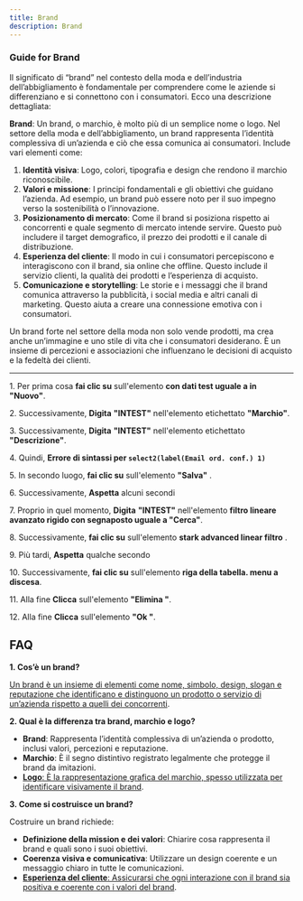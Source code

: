 ```yaml
---
title: Brand
description: Brand
---
```


### Guide for Brand

Il significato di “brand” nel contesto della moda e dell’industria dell’abbigliamento è fondamentale per comprendere come le aziende si differenziano e si connettono con i consumatori. Ecco una descrizione dettagliata:

**Brand**: Un brand, o marchio, è molto più di un semplice nome o logo. Nel settore della moda e dell’abbigliamento, un brand rappresenta l’identità complessiva di un’azienda e ciò che essa comunica ai consumatori. Include vari elementi come:

1. **Identità visiva**: Logo, colori, tipografia e design che rendono il marchio riconoscibile.
2. **Valori e missione**: I principi fondamentali e gli obiettivi che guidano l’azienda. Ad esempio, un brand può essere noto per il suo impegno verso la sostenibilità o l’innovazione.
3. **Posizionamento di mercato**: Come il brand si posiziona rispetto ai concorrenti e quale segmento di mercato intende servire. Questo può includere il target demografico, il prezzo dei prodotti e il canale di distribuzione.
4. **Esperienza del cliente**: Il modo in cui i consumatori percepiscono e interagiscono con il brand, sia online che offline. Questo include il servizio clienti, la qualità dei prodotti e l’esperienza di acquisto.
5. **Comunicazione e storytelling**: Le storie e i messaggi che il brand comunica attraverso la pubblicità, i social media e altri canali di marketing. Questo aiuta a creare una connessione emotiva con i consumatori.

Un brand forte nel settore della moda non solo vende prodotti, ma crea anche un’immagine e uno stile di vita che i consumatori desiderano. È un insieme di percezioni e associazioni che influenzano le decisioni di acquisto e la fedeltà dei clienti.

***

1\. Per prima cosa **fai clic su** sull'elemento **con dati test uguale a in "Nuovo"**.

2\. Successivamente, **Digita** **"INTEST"** nell'elemento etichettato **"Marchio"**.

3\. Successivamente, **Digita** **"INTEST"** nell'elemento etichettato **"Descrizione"**.

4\. Quindi, **Errore di sintassi per `select2(label(Email ord. conf.) 1)`**

5\. In secondo luogo, **fai clic su** sull'elemento **"Salva"** .

6\. Successivamente, **Aspetta** alcuni secondi

7\. Proprio in quel momento, **Digita** **"INTEST"** nell'elemento **filtro lineare avanzato rigido con segnaposto uguale a "Cerca"**.

8\. Successivamente, **fai clic su** sull'elemento **stark advanced linear filtro** .

9\. Più tardi, **Aspetta** qualche secondo

10\. Successivamente, **fai clic su** sull'elemento **riga della tabella. menu a discesa**.

11\. Alla fine **Clicca** sull'elemento **"Elimina "**.

12\. Alla fine **Clicca** sull'elemento **"Ok "**.

## FAQ

**1. Cos’è un brand?**

[Un brand è un insieme di elementi come nome, simbolo, design, slogan e reputazione che identificano e distinguono un prodotto o servizio di un’azienda rispetto a quelli dei concorrenti](https://www.insidemarketing.it/glossario/definizione/brand/).

**2. Qual è la differenza tra brand, marchio e logo?**

* **Brand**: Rappresenta l’identità complessiva di un’azienda o prodotto, inclusi valori, percezioni e reputazione.
* **Marchio**: È il segno distintivo registrato legalmente che protegge il brand da imitazioni.
* [**Logo**: È la rappresentazione grafica del marchio, spesso utilizzata per identificare visivamente il brand](https://blog.sadesign.it/cosa-significa-brand/).

**3. Come si costruisce un brand?**

Costruire un brand richiede:

* **Definizione della mission e dei valori**: Chiarire cosa rappresenta il brand e quali sono i suoi obiettivi.
* **Coerenza visiva e comunicativa**: Utilizzare un design coerente e un messaggio chiaro in tutte le comunicazioni.
* [**Esperienza del cliente**: Assicurarsi che ogni interazione con il brand sia positiva e coerente con i valori del brand](https://www.insidemarketing.it/glossario/definizione/brand/).
